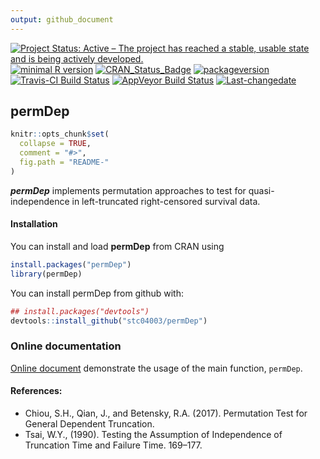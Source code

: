 ```yaml
---
output: github_document
---
```


[![Project Status: Active – The project has reached a stable, usable state and is being actively developed.](http://www.repostatus.org/badges/latest/active.svg)](http://www.repostatus.org/#active)
[![minimal R version](https://img.shields.io/badge/R%3E%3D-3.4.0-6666ff.svg)](https://cran.r-project.org/)
[![CRAN_Status_Badge](http://www.r-pkg.org/badges/version/permDep)](https://cran.r-project.org/package=permDep)
[![packageversion](https://img.shields.io/badge/Package%20version-1.0.3-orange.svg?style=flat-square)](commits/master)
[![Travis-CI Build Status](https://travis-ci.org/stc04003/permDep.svg?branch=master)](https://travis-ci.org/stc04003/permDep)
[![AppVeyor Build Status](https://ci.appveyor.com/api/projects/status/github/stc04003/permDep?branch=master&svg=true)](https://ci.appveyor.com/project/stc04003/permDep)
[![Last-changedate](https://img.shields.io/badge/last%20change-`r gsub('-', '--', Sys.Date())`-yellowgreen.svg)](/commits/master)
 
## **permDep**

<!-- README.md is generated from README.Rmd. Please edit that file -->

```r
knitr::opts_chunk$set(
  collapse = TRUE,
  comment = "#>",
  fig.path = "README-"
)
```

***permDep*** implements permutation approaches to test for quasi-independence in left-truncated right-censored survival data.

#### Installation

You can install and load **permDep** from CRAN using

```r
install.packages("permDep")
library(permDep)
```

You can install permDep from github with:

```r
## install.packages("devtools")
devtools::install_github("stc04003/permDep")
```

### Online documentation 
[Online document](https://www.sychiou.com/permDep/) demonstrate the usage of the main function, `permDep`.

#### References:
* Chiou, S.H., Qian, J., and Betensky, R.A. (2017). Permutation Test for General Dependent Truncation. \emph{Techreport}
* Tsai, W.Y., (1990). Testing the Assumption of Independence of Truncation Time and Failure Time. \emph{Biometrika} \bold{77} 169--177.
